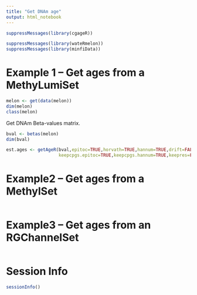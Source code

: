 ```yaml
---
title: "Get DNAm age"
output: html_notebook
---
```



```r
suppressMessages(library(cgageR))

suppressMessages(library(wateRmelon))
suppressMessages(library(minfiData))
```

# Example 1 -- Get ages from a MethyLumiSet

```r
melon <- get(data(melon))
dim(melon)
class(melon)
```

Get DNAm Beta-values matrix.

```r
bval <- betas(melon)
dim(bval)
```


```r
est.ages <- getAgeR(bval,epitoc=TRUE,horvath=TRUE,hannum=TRUE,drift=FALSE,showStatusHannum=TRUE,
                    keepcpgs.epitoc=TRUE,keepcpgs.hannum=TRUE,keepres=FALSE,chrage=NULL)

```

# Example2 -- Get ages from a MethylSet

```r
```

# Example3 -- Get ages from an RGChannelSet

```r
```

# Session Info

```r
sessionInfo()
```
